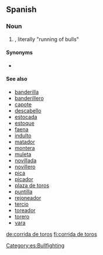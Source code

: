 ==Spanish==

===Noun===
{{es-noun|f|corridas de toros}}

# {{l|en|bullfight}} {{gloss|bullfighting event}}, literally "running of bulls"

====Synonyms====
* {{sense|bullfight}} {{l|es|corrida}}

====See also====
* [[banderilla]]
* [[banderillero]]
* [[capote]]
* [[descabello]]
* [[estocada]]
* [[estoque]]
* [[faena]]
* [[indulto]]
* [[matador]]
* [[montera]]
* [[muleta]]
* [[novillada]]
* [[novillero]]
* [[pica]]
* [[picador]]
* [[plaza de toros]]
* [[puntilla]]
* [[rejoneador]]
* [[tercio]]
* [[toreador]]
* [[torero]]
* [[vara]]

[[Category:es:Bullfighting]]

[[de:corrida de toros]]
[[fi:corrida de toros]]